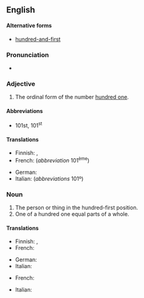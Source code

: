 ==English==

====Alternative forms====
* {{qualifier|British}} [[hundred-and-first]]

===Pronunciation===
* {{audio|en-us-hundred-first.ogg|Audio (US)|lang=en}}

===Adjective===
{{en-adj|head=[[hundred]]-[[first]]|-}}

# The ordinal form of the number [[hundred one]].

====Abbreviations====
* 101st, 101<sup>st</sup>

====Translations====
{{trans-top|ordinal number}}
* Finnish: {{t|fi|sadasensimmäinen}}, {{t|fi|sadasyhdes}}
* French: {{t|fr|cent unième}} (''abbreviation'' 101<sup>ème</sup>)
{{trans-mid}}
* German: {{t+|de|hunderterste}}
* Italian: {{t|it|centunesimo}} (''abbreviations'' 101º)
{{trans-bottom}}

===Noun===
{{en-noun}}

# The person or thing in the hundred-first position.
# One of a hundred one equal parts of a whole.

====Translations====
{{trans-top|the person or thing in the hundred-first position}}
* Finnish: {{t|fi|sadasensimmäinen}}, {{t|fi|sadasyhdes}}
* French: {{t|fr|cent unième|m|f}}
{{trans-mid}}
* German: {{t|de|Hunderterste}}
* Italian: {{t|it|centunesimo}}
{{trans-bottom}}

{{trans-top|one of a hundred one equal parts of a whole}}
* French: {{t|fr|cent unième|m}}
{{trans-mid}}
* Italian: {{t|it|centunesimo|m}}
{{trans-bottom}}